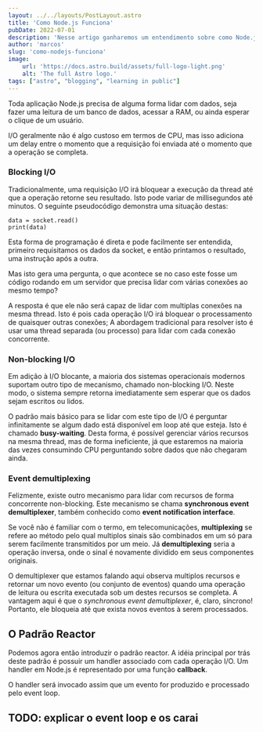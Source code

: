 ```yaml
---
layout: ../../layouts/PostLayout.astro
title: 'Como Node.js Funciona'
pubDate: 2022-07-01
description: 'Nesse artigo ganharemos um entendimento sobre como Node.js funciona internamente e uma introdução ao padrão Reactor, que está no coração da natureza assíncrona de Node.js'
author: 'marcos'
slug: 'como-nodejs-funciona'
image:
    url: 'https://docs.astro.build/assets/full-logo-light.png'
    alt: 'The full Astro logo.'
tags: ["astro", "blogging", "learning in public"]
---
```


Toda aplicação Node.js precisa de alguma forma lidar com dados, seja fazer uma leitura de um banco de dados, acessar a RAM, ou ainda esperar o clique de um usuário.

I/O geralmente não é algo custoso em termos de CPU, mas isso adiciona um delay entre o momento que a requisição foi enviada até o momento que a operação se completa.

### Blocking I/O
Tradicionalmente, uma requisição I/O irá bloquear a execução da thread até que a operação retorne seu resultado. Isto pode variar de millisegundos até minutos.
O seguinte pseudocódigo demonstra uma situação destas:

```
data = socket.read()
print(data)
```

Esta forma de programação é direta e pode facilmente ser entendida, primeiro requisitamos os dados da socket, e então printamos o resultado, uma instrução após a outra. 

Mas isto gera uma pergunta, o que acontece se no caso este fosse um código rodando em um servidor que precisa lidar com várias conexões ao mesmo tempo?

<BlockingIO client:visible/>

A resposta é que ele não será capaz de lidar com multiplas conexões na mesma thread. Isto é pois cada operação I/O irá bloquear o processamento de quaisquer outras conexões; A abordagem tradicional para resolver isto é usar uma thread separada (ou processo) para lidar com cada conexão concorrente. 

### Non-blocking I/O
Em adição à I/O blocante, a maioria dos sistemas operacionais modernos suportam outro tipo de mecanismo, chamado non-blocking I/O. Neste modo, o sistema sempre retorna imediatamente sem esperar que os dados sejam escritos ou lidos.

O padrão mais básico para se lidar com este tipo de I/O é perguntar infinitamente se algum dado está disponível em loop até que esteja. Isto é chamado **busy-waiting**.
Desta forma, é possível gerenciar vários recursos na mesma thread, mas de forma ineficiente, já que estaremos na maioria das vezes consumindo CPU perguntando sobre dados que não chegaram ainda. 

### Event demultiplexing
Felizmente, existe outro mecanismo para lidar com recursos de forma concorrente non-blocking. Este mecanismo se chama **synchronous event demultiplexer**, também conhecido como **event notification interface**.

Se você não é familiar com o termo, em telecomunicações, **multiplexing** se refere ao método pelo qual multiplos sinais são combinados em um só para serem facilmente transmitidos por um meio. Já **demultiplexing** seria a operação inversa, onde o sinal é novamente dividido em seus componentes originais.

O demultiplexer que estamos falando aqui observa multiplos recursos e retornar um novo evento (ou conjunto de eventos) quando uma operação de leitura ou escrita executada sob um destes recursos se completa. A vantagem aqui é que o *synchronous event demultiplexer*, é, claro, síncrono! Portanto, ele bloqueia até que exista novos eventos à serem processados.

## O Padrão Reactor
Podemos agora então introduzir o padrão reactor. A idéia principal por trás deste padrão é possuir um handler associado com cada operação I/O. Um handler em Node.js é representado por uma função **callback**.

O handler será invocado assim que um evento for produzido e processado pelo event loop.

## TODO: explicar o event loop e os carai
